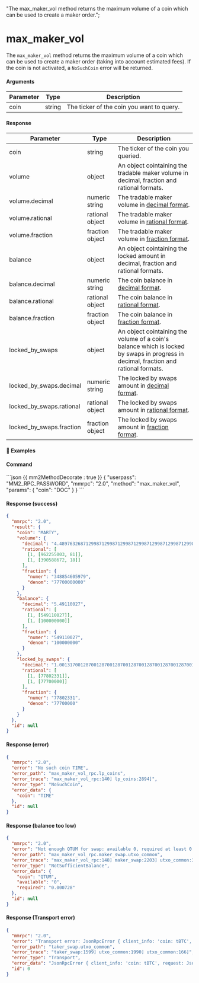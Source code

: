   "The max_maker_vol method returns the maximum volume of a coin which can be used to create a maker order.";

# max_maker_vol

The `max_maker_vol` method returns the maximum volume of a coin which can be used to create a maker order (taking into account estimated fees). If the coin is not activated, a `NoSuchCoin` error will be returned.

#### Arguments

| Parameter | Type   | Description                               |
| --------- | ------ | ----------------------------------------- |
| coin      | string | The ticker of the coin you want to query. |

#### Response

| Parameter                | Type            | Description                                                                                                                          |
| ------------------------ | --------------- | ------------------------------------------------------------------------------------------------------------------------------------ |
| coin                     | string          | The ticker of the coin you queried.                                                                                                  |
| volume                   | object          | An object cointaining the tradable maker volume in decimal, fraction and rational formats.                                           |
| volume.decimal           | numeric string  | The tradable maker volume in [decimal format](https://www.mathsisfun.com/definitions/decimal.html).                                  |
| volume.rational          | rational object | The tradable maker volume in [rational format](/atomicdex/api/legacy/rational_number_note/).                                         |
| volume.fraction          | fraction object | The tradable maker volume in [fraction format](https://www.mathsisfun.com/definitions/fraction.html).                                |
| balance                  | object          | An object cointaining the locked amount in decimal, fraction and rational formats.                                                   |
| balance.decimal          | numeric string  | The coin balance in [decimal format](https://www.mathsisfun.com/definitions/decimal.html).                                           |
| balance.rational         | rational object | The coin balance in [rational format](/atomicdex/api/legacy/rational_number_note/).                                                  |
| balance.fraction         | fraction object | The coin balance in [fraction format](https://www.mathsisfun.com/definitions/fraction.html).                                         |
| locked_by_swaps          | object          | An object cointaining the volume of a coin's balance which is locked by swaps in progress in decimal, fraction and rational formats. |
| locked_by_swaps.decimal  | numeric string  | The locked by swaps amount in [decimal format](https://www.mathsisfun.com/definitions/decimal.html).                                 |
| locked_by_swaps.rational | rational object | The locked by swaps amount in [rational format](/atomicdex/api/legacy/rational_number_note/).                                        |
| locked_by_swaps.fraction | fraction object | The locked by swaps amount in [fraction format](https://www.mathsisfun.com/definitions/fraction.html).                               |

#### 📌 Examples

#### Command

<CodeGroup title="" tag="POST" label="max_maker_vol">
```json {{ mm2MethodDecorate : true }}
{
  "userpass": "MM2_RPC_PASSWORD",
  "mmrpc": "2.0",
  "method": "max_maker_vol",
  "params": {
    "coin": "DOC"
  }
}
```
</CodeGroup>

<CollapsibleSection expandedText='Hide Response' collapsedText='Show Response'>

#### Response (success)

```json
{
  "mmrpc": "2.0",
  "result": {
    "coin": "MARTY",
    "volume": {
      "decimal": "4.489763268712998712998712998712998712998712998712998712998712998712998712998712998712998712998712999",
      "rational": [
        [1, [962255003, 81]],
        [1, [390588672, 18]]
      ],
      "fraction": {
        "numer": "348854605979",
        "denom": "77700000000"
      }
    },
    "balance": {
      "decimal": "5.49110027",
      "rational": [
        [1, [549110027]],
        [1, [100000000]]
      ],
      "fraction": {
        "numer": "549110027",
        "denom": "100000000"
      }
    },
    "locked_by_swaps": {
      "decimal": "1.001317001287001287001287001287001287001287001287001287001287001287001287001287001287001287001287001",
      "rational": [
        [1, [77802331]],
        [1, [77700000]]
      ],
      "fraction": {
        "numer": "77802331",
        "denom": "77700000"
      }
    }
  },
  "id": null
}
```

#### Response (error)

```json
{
  "mmrpc": "2.0",
  "error": "No such coin TIME",
  "error_path": "max_maker_vol_rpc.lp_coins",
  "error_trace": "max_maker_vol_rpc:140] lp_coins:2894]",
  "error_type": "NoSuchCoin",
  "error_data": {
    "coin": "TIME"
  },
  "id": null
}
```

#### Response (balance too low)

```json
{
  "mmrpc": "2.0",
  "error": "Not enough QTUM for swap: available 0, required at least 0.000728, locked by swaps None",
  "error_path": "max_maker_vol_rpc.maker_swap.utxo_common",
  "error_trace": "max_maker_vol_rpc:148] maker_swap:2203] utxo_common:3327] utxo_common:892]",
  "error_type": "NotSufficientBalance",
  "error_data": {
    "coin": "QTUM",
    "available": "0",
    "required": "0.000728"
  },
  "id": null
}
```

#### Response (Transport error)

```json
{
  "mmrpc": "2.0",
  "error": "Transport error: JsonRpcError { client_info: 'coin: tBTC', request: JsonRpcRequest { jsonrpc: '2.0', id: '31', method: 'blockchain.estimatefee', params: [Number(1), String('ECONOMICAL')] }, error: Transport('rpc_clients:1237] rpc_clients:1239] ['rpc_clients:2047] common:1385] future timed out']') }",
  "error_path": "taker_swap.utxo_common",
  "error_trace": "taker_swap:1599] utxo_common:1990] utxo_common:166]",
  "error_type": "Transport",
  "error_data": "JsonRpcError { client_info: 'coin: tBTC', request: JsonRpcRequest { jsonrpc: '2.0', id: '31', method: 'blockchain.estimatefee', params: [Number(1), String('ECONOMICAL')] }, error: Transport('rpc_clients:1237] rpc_clients:1239] ['rpc_clients:2047] common:1385] future timed out']') }",
  "id": 0
}
```

</CollapsibleSection>
